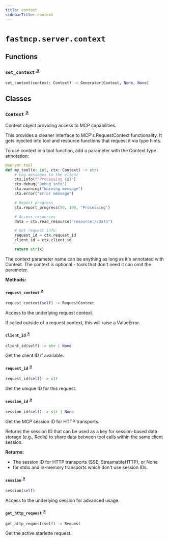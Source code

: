 ```yaml
---
title: context
sidebarTitle: context
---
```


# `fastmcp.server.context`

## Functions

### `set_context` <sup><a href="https://github.com/jlowin/fastmcp/blob/main/src/fastmcp/server/context.py#L36" target="_blank">↗</a></sup>

```python
set_context(context: Context) -> Generator[Context, None, None]
```

## Classes

### `Context` <sup><a href="https://github.com/jlowin/fastmcp/blob/main/src/fastmcp/server/context.py#L45" target="_blank">↗</a></sup>


Context object providing access to MCP capabilities.

This provides a cleaner interface to MCP's RequestContext functionality.
It gets injected into tool and resource functions that request it via type hints.

To use context in a tool function, add a parameter with the Context type annotation:

```python
@server.tool
def my_tool(x: int, ctx: Context) -> str:
    # Log messages to the client
    ctx.info(f"Processing {x}")
    ctx.debug("Debug info")
    ctx.warning("Warning message")
    ctx.error("Error message")

    # Report progress
    ctx.report_progress(50, 100, "Processing")

    # Access resources
    data = ctx.read_resource("resource://data")

    # Get request info
    request_id = ctx.request_id
    client_id = ctx.client_id

    return str(x)
```

The context parameter name can be anything as long as it's annotated with Context.
The context is optional - tools that don't need it can omit the parameter.


**Methods:**

#### `request_context` <sup><a href="https://github.com/jlowin/fastmcp/blob/main/src/fastmcp/server/context.py#L98" target="_blank">↗</a></sup>

```python
request_context(self) -> RequestContext
```

Access to the underlying request context.

If called outside of a request context, this will raise a ValueError.


#### `client_id` <sup><a href="https://github.com/jlowin/fastmcp/blob/main/src/fastmcp/server/context.py#L168" target="_blank">↗</a></sup>

```python
client_id(self) -> str | None
```

Get the client ID if available.


#### `request_id` <sup><a href="https://github.com/jlowin/fastmcp/blob/main/src/fastmcp/server/context.py#L177" target="_blank">↗</a></sup>

```python
request_id(self) -> str
```

Get the unique ID for this request.


#### `session_id` <sup><a href="https://github.com/jlowin/fastmcp/blob/main/src/fastmcp/server/context.py#L182" target="_blank">↗</a></sup>

```python
session_id(self) -> str | None
```

Get the MCP session ID for HTTP transports.

Returns the session ID that can be used as a key for session-based
data storage (e.g., Redis) to share data between tool calls within
the same client session.

**Returns:**
- The session ID for HTTP transports (SSE, StreamableHTTP), or None
- for stdio and in-memory transports which don't use session IDs.


#### `session` <sup><a href="https://github.com/jlowin/fastmcp/blob/main/src/fastmcp/server/context.py#L213" target="_blank">↗</a></sup>

```python
session(self)
```

Access to the underlying session for advanced usage.


#### `get_http_request` <sup><a href="https://github.com/jlowin/fastmcp/blob/main/src/fastmcp/server/context.py#L282" target="_blank">↗</a></sup>

```python
get_http_request(self) -> Request
```

Get the active starlette request.

